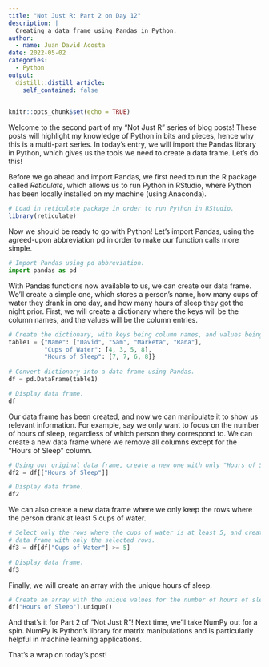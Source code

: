 ```yaml
---
title: "Not Just R: Part 2 on Day 12"
description: |
  Creating a data frame using Pandas in Python.
author:
  - name: Juan David Acosta
date: 2022-05-02
categories:
  - Python
output:
  distill::distill_article:
    self_contained: false
---
```



```r
knitr::opts_chunk$set(echo = TRUE)
```

Welcome to the second part of my "Not Just R" series of blog posts! These posts will highlight my knowledge of Python in bits and pieces, hence why this is a multi-part series. In today's entry, we will import the Pandas library in Python, which gives us the tools we need to create a data frame. Let's do this!

Before we go ahead and import Pandas, we first need to run the R package called *Reticulate*, which allows us to run Python in RStudio, where Python has been locally installed on my machine (using Anaconda).

```r
# Load in reticulate package in order to run Python in RStudio.
library(reticulate)
```

Now we should be ready to go with Python! Let's import Pandas, using the agreed-upon abbreviation pd in order to make our function calls more simple.

```python
# Import Pandas using pd abbreviation.
import pandas as pd
```

With Pandas functions now available to us, we can create our data frame. We'll create a simple one, which stores a person's name, how many cups of water they drank in one day, and how many hours of sleep they got the night prior. First, we will create a dictionary where the keys will be the column names, and the values will be the column entries.

```python
# Create the dictionary, with keys being column names, and values being entries.
table1 = {"Name": ["David", "Sam", "Marketa", "Rana"],
          "Cups of Water": [4, 3, 5, 8],
          "Hours of Sleep": [7, 7, 6, 8]}
          
# Convert dictionary into a data frame using Pandas.
df = pd.DataFrame(table1)

# Display data frame.
df
```

Our data frame has been created, and now we can manipulate it to show us relevant information. For example, say we only want to focus on the number of hours of sleep, regardless of which person they correspond to. We can create a new data frame where we remove all columns except for the "Hours of Sleep" column.

```python
# Using our original data frame, create a new one with only "Hours of Sleep" column.
df2 = df[["Hours of Sleep"]]

# Display data frame.
df2
```

We can also create a new data frame where we only keep the rows where the person drank at least 5 cups of water.

```python
# Select only the rows where the cups of water is at least 5, and create new
# data frame with only the selected rows.
df3 = df[df["Cups of Water"] >= 5]

# Display data frame.
df3
```

Finally, we will create an array with the unique hours of sleep.

```python
# Create an array with the unique values for the number of hours of sleep.
df["Hours of Sleep"].unique()
```

And that's it for Part 2 of "Not Just R"! Next time, we'll take NumPy out for a spin. NumPy is Python's library for matrix manipulations and is particularly helpful in machine learning applications.

That's a wrap on today's post!
